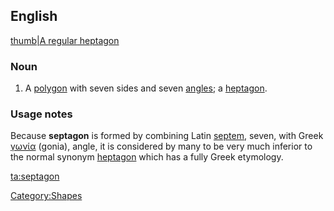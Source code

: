 ==English==
[[image:Heptagon.svg|thumb|A [[regular]] heptagon]]
===Noun===

{{en-noun}}

# {{proscribed}} A [[polygon]] with seven sides and seven [[angle]]s; a [[heptagon]].

===Usage notes===
Because '''septagon''' is formed by combining Latin [[septem]], seven, with Greek [[γωνία]] (gonia), angle, it is considered by many to be very much inferior to the normal synonym [[heptagon]] which has a fully Greek etymology.

[[Category:Shapes]]

[[ta:septagon]]